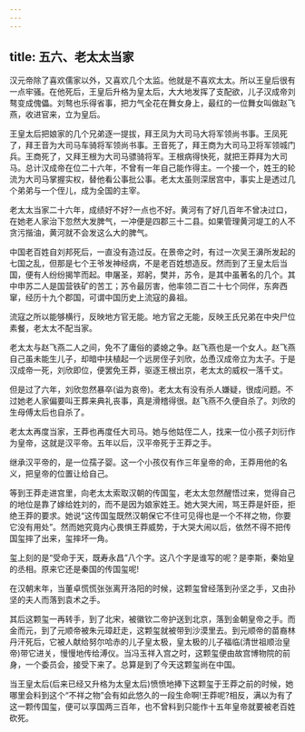 ```yaml
---
---
---
```

title: 五六、老太太当家
---



汉元帝除了喜欢儒家以外，又喜欢几个太监。他就是不喜欢太太。所以王皇后很有一点牢骚。在他死后，王皇后升格为皇太后，大大地发挥了支配欲，儿子汉成帝刘骜变成傀儡。刘骜也乐得省事，把力气全花在舞女身上，最红的一位舞女叫做赵飞燕，收进官来，立为皇后。

王皇太后把娘家的几个兄弟逐一提拔，拜王凤为大司马大将军领尚书事。王凤死了，拜王音为大司马车骑将军领尚书事。王音死了，拜王商为大司马卫将军领城门兵。王商死了，又拜王根为大司马骠骑将军。王根病得快死，就把王莽拜为大司马。总计汉成帝在位二十六年，不曾有一年自己能作得主。一个接一个，姓王的轮流为大司马掌握实权，替他看公事批公事。老太太虽则深居宫中，事实上是透过几个弟弟与一个侄儿，成为全国的主宰。

老太太当家二十六年，成绩好不好?一点也不好。黄河有了好几百年不曾决过口，在她老人家治下忽然大发脾气，一冲便是四郡三十二县。如果管理黄河堤工的人不贪污揩油，黄河就不会发这么大的脾气。

中国老百姓自刘邦死后，一直没有造过反。在景帝之时，有过一次吴王濞所发起的七国之乱，但那是七个王爷发神经病，不是老百姓想造反。然而到了王皇太后当国，便有人纷纷揭竿而起。申屠圣，郑躬，樊并，苏令，是其中虽著名的几个。其中申苏二人是国营铁矿的苦工；苏令最厉害，他率领二百二十七个同伴，东奔西窜，经历十九个郡国，可谓中国历史上流寇的鼻祖。

流寇之所以能够横行，反映地方官无能。地方官之无能，反映王氏兄弟在中央尸位素餐，老太太不配当家。

老太太与赵飞燕二人之间，免不了庸俗的婆媳之争。赵飞燕也是一个女人。赵飞燕自己虽未能生儿子，却暗中扶植起一个远房侄子刘欣，怂恿汉成帝立为太子。于是汉成帝一死，刘欣即位，便罢免王莽，驱逐王根出京，老太太的威权一落千丈。

但是过了六年，刘欣忽然暴卒(谥为哀帝)。老太太有没有杀人嫌疑，很成问题。不过她老人家偏要叫王葬来典礼丧事，真是滑稽得很。赵飞燕不久便自杀了。刘欣的生母傅太后也自杀了。

老太太再度当家，王莽也再度任大司马。她与他姑侄二人，找来一位小孩子刘衍作为皇帝，这就是汉平帝。五年以后，汉平帝死于王莽之手。

继承汉平帝的，是一位孺子婴。这一个小孩仅有作三年皇帝的命，王莽用他的名义，把皇帝的位置让给自己。

等到王莽走进宫里，向老太太索取汉朝的传国玺，老太太忽然醒悟过来，觉得自己的地位是靠了嫁给姓刘的，而不是因为娘家姓王。她大哭大闹，骂王莽是奸臣，拒绝王莽的要求。她说“这传国玺既然汉朝保它不住可见得也是一个不祥之物，你要它没有用处”。然而她究竟内心畏惧王莽威势，于大哭大闹以后，依然不得不把传国玺摔了出来，玺摔坏一角。

玺上刻的是“受命于天，既寿永昌”八个字。这八个字是谁写的呢？是李斯，秦始皇的丞相。原来它还是秦国的传国玺呢!

在汉朝末年，当董卓慌慌张张离开洛阳的时候，这颗玺曾经落到孙坚之手，又由孙坚的夫人而落到袁术之手。

其后这颗玺一再转手，到了北宋，被徽钦二帝护送到北京，落到金朝皇帝之手。而金而元，到了元顺帝被朱元璋赶走，这颗玺就被带到沙漠里去。到元顺帝的苗裔林丹汗死后，它被人献给努尔哈赤的儿子皇太极，皇太极的儿子福临(清世祖顺治皇帝)带它进关，慢慢地传给溥仪。当冯玉祥入宫之时，这颗玺便由故宫博物院的前身，一个委员会，接受下来了。总算是到了今天这颗玺尚在中国。

当王皇太后(后来已经又升格为太皇太后)愤愤地捧下这颗玺于王莽之前的时候，她哪里会料到这个“不祥之物”会有如此悠久的一段生命啊!王莽呢?相反，满以为有了这一颗传国玺，便可以享国两三百年，也不曾料到只能作十五年皇帝就要被老百姓砍死。